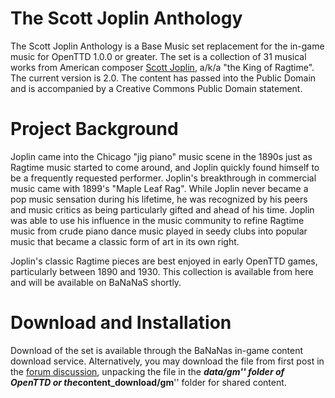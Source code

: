 = The Scott Joplin Anthology =

The Scott Joplin Anthology is a Base Music set replacement for the in-game music for OpenTTD 1.0.0 or greater. The set is a collection of 31 musical works from American composer [http://en.wikipedia.org/wiki/Scott_Joplin Scott Joplin], a/k/a "the King of Ragtime". The current version is 2.0. The content has passed into the Public Domain and is accompanied by a Creative Commons Public Domain statement.

= Project Background =
Joplin came into the Chicago "jig piano" music scene in the 1890s just as Ragtime music started to come around, and Joplin quickly found himself to be a frequently requested performer. Joplin's breakthrough in commercial music came with 1899's "Maple Leaf Rag". While Joplin never became a pop music sensation during his lifetime, he was recognized by his peers and music critics as being particularly gifted and ahead of his time. Joplin was able to use his influence in the music community to refine Ragtime music from crude piano dance music played in seedy clubs into popular music that became a classic form of art in its own right.

Joplin's classic Ragtime pieces are best enjoyed in early OpenTTD games, particularly between 1890 and 1930. This collection is available from here and will be available on BaNaNaS shortly.

= Download and Installation = 

Download of the set is available through the BaNaNas in-game content download service. Alternatively, you may download the file from first post in the [http://www.tt-forums.net/viewtopic.php?f=29&t=48866&start=0 forum discussion], unpacking the file in the '''''data/gm''''' folder of OpenTTD or the '''''content_download/gm''''' folder for shared content.